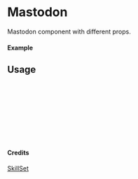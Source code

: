 
<Meta of={Mastodon} title="SkillSet/Mastodon" />

# Mastodon

Mastodon component with different props.

#### Example

<Canvas of={Mastodon.Primary} />

## Usage

```ts
import { Mastodon } from "yadl-ui";

const Example = () => {
  return (
      <Mastodon />
  );
};

export default Example;
```

#### Credits
[SkillSet](https://skillicons.dev)
